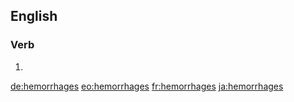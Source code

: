 ==English==

===Verb===
{{head|en}}

# {{en-third-person singular of|hemorrhage}}

[[de:hemorrhages]]
[[eo:hemorrhages]]
[[fr:hemorrhages]]
[[ja:hemorrhages]]